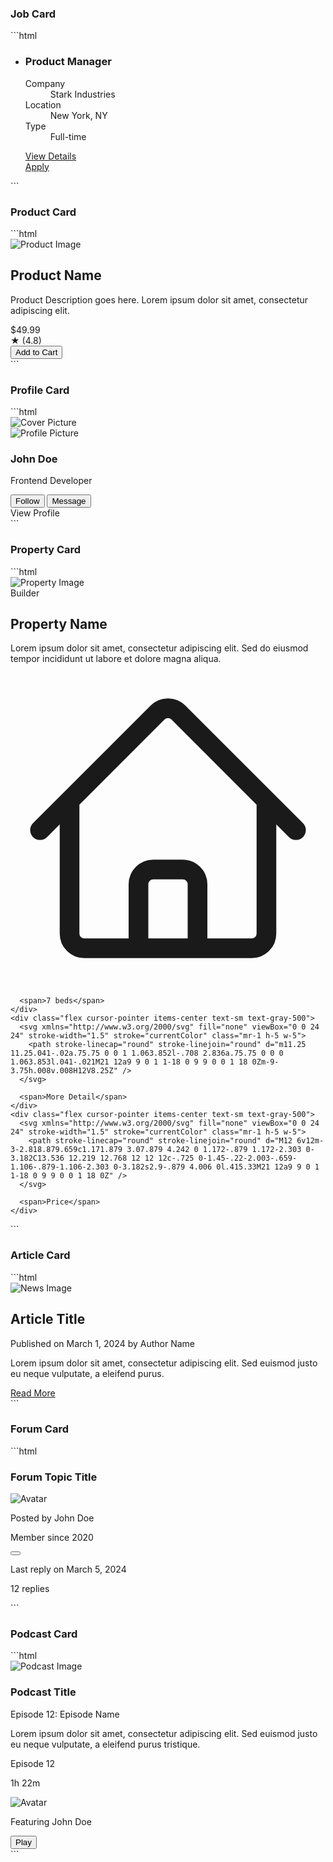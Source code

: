 
### Job Card
<JobCard />
```html
<div class="mt-10">
  <ul class="grid grid-cols-1 gap-6 sm:grid-cols-2 md:grid-cols-3 lg:grid-cols-3">
    <li class="col-span-1 flex w-72 flex-col divide-y divide-gray-200 rounded-lg bg-white text-center shadow">
      <div class="flex flex-1 flex-col p-8">
        <h3 class="mt-6 text-sm font-medium text-gray-900">Product Manager</h3>
        <dl class="mt-1 flex flex-grow flex-col justify-between">
          <dt class="sr-only">Company</dt>
          <dd class="text-sm text-gray-500">Stark Industries</dd>
          <dt class="sr-only">Location</dt>
          <dd class="mt-3">
            <span class="rounded-full bg-green-100 px-2 py-1 text-xs font-medium text-green-800">New York, NY</span>
          </dd>
          <dt class="sr-only">Type</dt>
          <dd class="mt-3">
            <span class="rounded-full bg-purple-100 px-2 py-1 text-xs font-medium text-purple-800">Full-time</span>
          </dd>
        </dl>
      </div>
      <div>
        <div class="-mt-px flex divide-x divide-gray-200">
          <div class="flex w-0 flex-1">
            <a href="#" class="relative -mr-px inline-flex w-0 flex-1 items-center justify-center rounded-bl-lg border border-transparent py-4 text-sm font-medium text-gray-700 hover:text-gray-500">View Details</a>
          </div>
          <div class="-ml-px flex w-0 flex-1">
            <a href="#" class="relative inline-flex w-0 flex-1 items-center justify-center rounded-br-lg border border-transparent py-4 text-sm font-medium text-gray-700 hover:text-gray-500">Apply</a>
          </div>
        </div>
      </div>
    </li>
  </ul>
</div>
```

### Product Card
<ProductCard />
```html
<div class="mx-auto max-w-md overflow-hidden rounded-lg bg-white shadow-lg">
  <img class="h-48 w-full object-cover" src="https://source.unsplash.com/random" alt="Product Image" />
  <div class="p-4">
    <h2 class="text-xl font-semibold text-gray-800">Product Name</h2>
    <p class="mt-2 text-sm text-gray-600">Product Description goes here. Lorem ipsum dolor sit amet, consectetur adipiscing elit.</p>
    <div class="mt-3 flex items-center">
      <span class="font-semibold text-gray-700">$49.99</span>
      <div class="ml-auto flex items-center">
        <span class="text-yellow-500">★</span>
        <span class="ml-1 text-sm text-gray-600">(4.8)</span>
      </div>
    </div>
    <button class="mt-3 w-full rounded-full bg-blue-500 px-3 py-1 text-sm text-white hover:bg-blue-600">Add to Cart</button>
  </div>
</div>
```

### Profile Card
<ProfileCard />
```html	
<div class="mx-auto mt-5 max-w-md overflow-hidden rounded-lg bg-white shadow-lg">
  <img src="https://source.unsplash.com/random" alt="Cover Picture" class="h-40 w-full object-cover object-center" />
  <div class="relative">
    <img src="https://source.unsplash.com/random/100x100?face" alt="Profile Picture" class="mx-auto -mt-12 h-24 w-24 rounded-full border-4 border-white shadow-lg" />
  </div>
  <div class="p-6">
    <h3 class="text-xl font-semibold text-gray-800">John Doe</h3>
    <p class="mt-2 text-sm text-gray-600">Frontend Developer</p>
    <div class="mt-4 flex items-center justify-between">
      <button type="button" class="rounded bg-blue-500 px-4 py-2 text-sm font-medium text-white hover:bg-blue-600 focus:bg-blue-600 focus:outline-none">Follow</button>
      <button type="button" class="rounded border border-blue-500 bg-transparent px-4 py-2 text-sm font-medium text-blue-500 hover:bg-blue-50 focus:bg-blue-50 focus:outline-none">Message</button>
    </div>
    <div class="mt-4 border-t border-gray-200"></div>
    <div class="mt-4 cursor-pointer text-sm text-blue-500 hover:text-blue-700">View Profile</div>
  </div>
</div>
```

### Property Card
<PropertyCard />
```html
<div class="w-max overflow-hidden rounded-lg shadow-lg">
  <div class="mx-auto max-w-md bg-white">
    <div class="flex">
      <img class="ml-2 mt-2 h-36 w-64 rounded-lg object-cover object-center" src="https://source.unsplash.com/random" alt="Property Image" />
      <div class="p-4">
        <div class="text-xs font-semibold uppercase tracking-wide text-indigo-500">Builder</div>
        <h2 class="cursor-pointer text-lg font-semibold text-gray-800">Property Name</h2>
        <p class="mt-2 text-sm text-gray-600">Lorem ipsum dolor sit amet, consectetur adipiscing elit. Sed do eiusmod tempor incididunt ut labore et dolore magna aliqua.</p>
      </div>
    </div>
  </div>
  <div class="mt-4 border-t border-gray-300"></div>
  <div class="flex justify-evenly py-4">
    <div class="flex items-center text-sm text-gray-500">
      <svg xmlns="http://www.w3.org/2000/svg" fill="none" viewBox="0 0 24 24" stroke-width="1.5" stroke="currentColor" class="mr-1 h-5 w-5">
        <path stroke-linecap="round" stroke-linejoin="round" d="m2.25 12 8.954-8.955c.44-.439 1.152-.439 1.591 0L21.75 12M4.5 9.75v10.125c0 .621.504 1.125 1.125 1.125H9.75v-4.875c0-.621.504-1.125 1.125-1.125h2.25c.621 0 1.125.504 1.125 1.125V21h4.125c.621 0 1.125-.504 1.125-1.125V9.75M8.25 21h8.25" />
      </svg>

      <span>7 beds</span>
    </div>
    <div class="flex cursor-pointer items-center text-sm text-gray-500">
      <svg xmlns="http://www.w3.org/2000/svg" fill="none" viewBox="0 0 24 24" stroke-width="1.5" stroke="currentColor" class="mr-1 h-5 w-5">
        <path stroke-linecap="round" stroke-linejoin="round" d="m11.25 11.25.041-.02a.75.75 0 0 1 1.063.852l-.708 2.836a.75.75 0 0 0 1.063.853l.041-.021M21 12a9 9 0 1 1-18 0 9 9 0 0 1 18 0Zm-9-3.75h.008v.008H12V8.25Z" />
      </svg>

      <span>More Detail</span>
    </div>
    <div class="flex cursor-pointer items-center text-sm text-gray-500">
      <svg xmlns="http://www.w3.org/2000/svg" fill="none" viewBox="0 0 24 24" stroke-width="1.5" stroke="currentColor" class="mr-1 h-5 w-5">
        <path stroke-linecap="round" stroke-linejoin="round" d="M12 6v12m-3-2.818.879.659c1.171.879 3.07.879 4.242 0 1.172-.879 1.172-2.303 0-3.182C13.536 12.219 12.768 12 12 12c-.725 0-1.45-.22-2.003-.659-1.106-.879-1.106-2.303 0-3.182s2.9-.879 4.006 0l.415.33M21 12a9 9 0 1 1-18 0 9 9 0 0 1 18 0Z" />
      </svg>

      <span>Price</span>
    </div>
  </div>
</div>
```

### Article Card
<ArticleCard />
```html
<div class="mx-auto my-8 max-w-2xl rounded-lg border border-gray-900 bg-white p-6 md:flex">
  <img src="https://source.unsplash.com/random" alt="News Image" class="mb-4 h-40 w-full rounded-md object-cover md:mb-0 md:mr-4 md:w-1/3" />
  <div class="md:flex-1">
    <h2 class="mb-2 text-2xl font-bold">Article Title</h2>
    <p class="mb-2 text-gray-600">
      Published on <span class="text-blue-500">March 1, 2024</span> by
      <span class="text-blue-500">Author Name</span>
    </p>
    <p class="mb-4 leading-7 text-gray-700">Lorem ipsum dolor sit amet, consectetur adipiscing elit. Sed euismod justo eu neque vulputate, a eleifend purus.</p>
    <a href="#" class="text-blue-500 hover:underline">Read More</a>
  </div>
</div>
```

### Forum Card
<ForumCard />
```html
<div>
  <div class="overflow-hidden bg-white sm:flex">
    <div class="p-4 sm:flex-1">
      <h3 class="text-lg font-semibold">Forum Topic Title</h3>
      <div class="mt-2 flex items-center">
        <img src="https://source.unsplash.com/random/32x32" alt="Avatar" class="h-8 w-8 rounded-full" />
        <div class="ml-2">
          <p class="text-gray-600">Posted by <span class="text-blue-500">John Doe</span></p>
          <p class="text-sm text-gray-500">Member since 2020</p>
        </div>
      </div>
    </div>
    <div class="flex-shrink-0 p-4">
      <button class="rounded-full bg-gray-200 p-2 hover:bg-gray-300">
        <svg class="h-5 w-5 text-gray-600" viewBox="0 0 24 24" fill="none" stroke="currentColor" stroke-width="2" stroke-linecap="round" stroke-linejoin="round">
          <path d="M19 21l-7-5-7 5V5a2 2 0 0 1 2-2h10a2 2 0 0 1 2 2z"></path>
        </svg>
      </button>
    </div>
  </div>
  <div class="flex justify-between bg-gray-100 px-4 py-2">
    <p class="text-gray-600">Last reply on March 5, 2024</p>
    <p class="text-gray-600">12 replies</p>
  </div>
</div>
```

### Podcast Card
<PodcastCard />
```html
<div class="overflow-hidden rounded-lg bg-white shadow-md">
  <div class="relative">
    <img src="https://source.unsplash.com/random/600x400" alt="Podcast Image" class="m-0 h-48 w-full object-cover" />
    <div class="absolute inset-0 bg-gradient-to-b from-transparent to-black opacity-75"></div>
    <div class="absolute inset-x-0 bottom-0 p-4">
      <h3 class="m-0 text-lg font-semibold text-white">Podcast Title</h3>
      <p class="m-0 text-sm text-gray-300">Episode 12: Episode Name</p>
    </div>
  </div>
  <div class="p-4">
    <p class="m-0 text-gray-700">Lorem ipsum dolor sit amet, consectetur adipiscing elit. Sed euismod justo eu neque vulputate, a eleifend purus tristique.</p>
    <div class="mt-4 flex items-center">
      <span class="mr-2 rounded-full bg-blue-100 px-2.5 py-0.5 text-sm font-medium text-blue-800"> Episode 12 </span>
      <p class="m-0 text-gray-600">1h 22m</p>
    </div>
  </div>
  <div class="flex items-center justify-between bg-gray-100 px-4 py-2">
    <div class="flex items-center">
      <img src="https://source.unsplash.com/random/32x32" alt="Avatar" class="m-0 h-8 w-8 rounded-full" />
      <p class="m-0 ml-2 text-gray-600">Featuring <span class="text-blue-500">John Doe</span></p>
    </div>
    <button class="rounded-full bg-blue-500 px-3 py-1 text-white">Play</button>
  </div>
</div>
```
